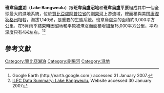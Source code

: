 {{Infobox lake
 | 湖泊名稱 = 班韋烏盧湖
 | 湖泊照片 = Bangweulu Swamps.jpg
 | 湖泊照片標題 = 乾旱季節時的班韋烏盧湖
 | 湖泊所在地 = [[盧阿普拉省|盧阿普拉省]]和[[北方省_(贊比亞)|北方省]]
 | 座標 = {{coord|11|05|S|29|45|E|region:ZM_type:waterbody|display=inline,title}}
 | 流入 = [[謙比西河|謙比西河]]
 | 流出 = [[盧阿普拉河|盧阿普拉河]]
 | 集水區國家 = {{flag|Zambia}}
 | 湖泊面積 = 15,100 km²
 | 水體體積 = 5,000 mio m³
 | 海拔高度 = 1,140米
}}

'''班韋烏盧湖'''（'''Lake Bangweulu'''）跟'''班韋烏盧沼地'''和'''班韋烏盧平原'''組成其中一個全球最大的濕地系統，位於[[贊比亞|贊比亞]][[盧阿普拉省|盧阿普拉省]]的[[剛果河|剛果河]]上游流域，總面積與美国[[康涅狄格州|康涅狄格州]]相若，海拔1,140米，是重要的生態系統。班韋烏盧湖的面積約3,000平方公里，在5月雨季結束時因沼地和平原被淹沒而面積增加至15,000平方公里，平均深度只有4米左右。<ref name="Google">Google Earth (http://earth.google.com {{Wayback|url=http://earth.google.com/ |date=20100908230721 }}) accessed 31 January 2007.</ref><ref name="ILEC">[http://www.ilec.or.jp/database/afr/dsafr021.html ILEC Data Summary: Lake Bangweulu.] {{webarchive|url=https://web.archive.org/web/20070930014508/http://www.ilec.or.jp/database/afr/dsafr021.html |date=2007-09-30 }} Website accessed 30 January 2007</ref>

== 參考文獻 ==
{{reflist}}
{{Zambia-geo-stub}}
{{DEFAULTSORT:Bangweulu}}
[[Category:贊比亞湖泊|Category:贊比亞湖泊]]
[[Category:剛果河|Category:剛果河]]
[[Category:濕地|Category:濕地]]